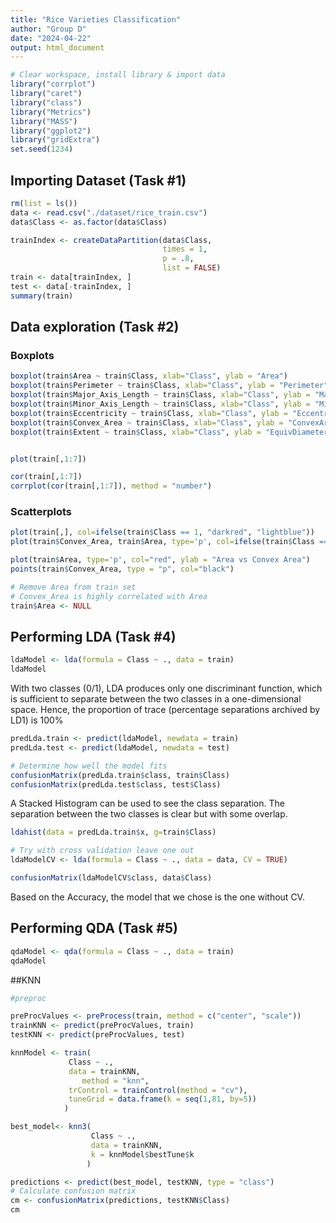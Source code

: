 ```yaml
---
title: "Rice Varieties Classification"
author: "Group D"
date: "2024-04-22"
output: html_document
---
```


```r
# Clear workspace, install library & import data
library("corrplot")
library("caret")
library("class")
library("Metrics")
library("MASS")
library("ggplot2")
library("gridExtra")
set.seed(1234)
```

## Importing Dataset (Task #1)
```r
rm(list = ls())
data <- read.csv("./dataset/rice_train.csv")
data$Class <- as.factor(data$Class)

trainIndex <- createDataPartition(data$Class,
                                  times = 1,
                                  p = .8, 
                                  list = FALSE)
train <- data[trainIndex, ]
test <- data[-trainIndex, ]
summary(train)
```


## Data exploration (Task #2)

### Boxplots
```r
boxplot(train$Area ~ train$Class, xlab="Class", ylab = "Area")
boxplot(train$Perimeter ~ train$Class, xlab="Class", ylab = "Perimeter")
boxplot(train$Major_Axis_Length ~ train$Class, xlab="Class", ylab = "MajorAxisLength")
boxplot(train$Minor_Axis_Length ~ train$Class, xlab="Class", ylab = "MinorAxisLength")
boxplot(train$Eccentricity ~ train$Class, xlab="Class", ylab = "Eccentricity")
boxplot(train$Convex_Area ~ train$Class, xlab="Class", ylab = "ConvexArea")
boxplot(train$Extent ~ train$Class, xlab="Class", ylab = "EquivDiameter")


plot(train[,1:7])

cor(train[,1:7])
corrplot(cor(train[,1:7]), method = "number")
```

### Scatterplots
```r
plot(train[,], col=ifelse(train$Class == 1, "darkred", "lightblue"))
plot(train$Convex_Area, train$Area, type='p', col=ifelse(train$Class == 1, "darkred", "lightblue"), xlab = "ConvexArea", ylab = "Area")
```

```r
plot(train$Area, type='p', col="red", ylab = "Area vs Convex Area")
points(train$Convex_Area, type = "p", col="black")
```

```r
# Remove Area from train set
# Convex_Area is highly correlated with Area
train$Area <- NULL
```


## Performing LDA (Task #4)
```r
ldaModel <- lda(formula = Class ~ ., data = train)
ldaModel
```
With two classes (0/1), LDA produces only one discriminant function, which is sufficient to separate between the two classes in a one-dimensional space. Hence, the proportion of trace (percentage separations archived by LD1) is 100%
```r
predLda.train <- predict(ldaModel, newdata = train)
predLda.test <- predict(ldaModel, newdata = test)

# Determine how well the model fits
confusionMatrix(predLda.train$class, train$Class)
confusionMatrix(predLda.test$class, test$Class)
```
A Stacked Histogram can be used to see the class separation. The separation between the two classes is clear but with some overlap.
```r
ldahist(data = predLda.train$x, g=train$Class)
```

```r
# Try with cross validation leave one out
ldaModelCV <- lda(formula = Class ~ ., data = data, CV = TRUE)

confusionMatrix(ldaModelCV$class, data$Class)
```
Based on the Accuracy, the model that we chose is the one without CV.

## Performing QDA (Task #5)
```r
qdaModel <- qda(formula = Class ~ ., data = train)
qdaModel
```


##KNN
```r
#preproc

preProcValues <- preProcess(train, method = c("center", "scale"))
trainKNN <- predict(preProcValues, train)
testKNN <- predict(preProcValues, test)

knnModel <- train(
		     Class ~ ., 
		     data = trainKNN, 
	            method = "knn", 
		     trControl = trainControl(method = "cv"), 
		     tuneGrid = data.frame(k = seq(1,81, by=5))
		    )

best_model<- knn3(
                  Class ~ .,
                  data = trainKNN,
                  k = knnModel$bestTune$k
                 )

predictions <- predict(best_model, testKNN, type = "class")
# Calculate confusion matrix
cm <- confusionMatrix(predictions, testKNN$Class)
cm


```